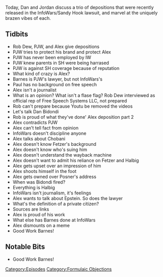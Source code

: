 {{DEFAULTSORT:
    #_EPISODE_0378:Formulaic Objections Part 2
}}{{Episode
    | title           = Formulaic Objections Part 2
    | caption         = [https://knowledgefight.libsyn.com/knowledge-fight-formulaic-objections-part-2 Listen to this episode on Libsyn]
    | episodeNumber   = 378
    | length          = 03:08:26
    | airDate         = December 16, 2019
    | episodeType     = [[:Category:Formulaic Objections|Formulaic Objections]]
    | appearance      = [[Rob Dew]], [[Paul Joseph Watson]], [[Dan Bindondi]], [[Hamdi Ulukaya]], [[Jim Fetzer]], [[Wolfgang Halbig]], [[Lenny Posner]], [[Robert Barnes]]
    | previousEpisode = [[377: December 6-10, 2019]]
    | nextEpisode     = [[379: December 13-16, 2019]]
}}

{{Stub}}

Today, Dan and Jordan discuss a trio of depositions that were recently released in the InfoWars/Sandy Hook lawsuit, and marvel at the uniquely brazen vibes of each.

==Tidbits==

*Rob Dew, PJW, and Alex give depositions
*PJW tries to protect his brand and protect Alex
*PJW has never been employed by IW
*PJW knew parents in SH were being harrased
*PJW is against SH coverage because of reputation
*What kind of crazy is Alex?
*Barnes is PJW's lawyer, but not InfoWars's
*Paul has no background on free speech
*Alex isn't a journalist
*What is an opinion? What isn't a flase flag? Rob Dew interviewed as official rep of Free Speech Systems LLC, not prepared
*Rob can't prepare because Youtu be removed the videos
*Let's talk Dan Bidondi
*Rob is proud of what they've done' Alex deposition part 2
*Alex contradicts PJW
*Alex can't tell fact from opinion
*InfoWars doesn't discipline anyone
*Alex talks about Chobani
*Alex doesn't know Fetzer's background
*Alex doesn't know who's suing him
*Alex doesn't understand the wayback machine
*Alex doesn't want to admit his reliance on Fetzer and Halbig
*Alex gets upset over an impression of him
*Alex shoots himself in the foot
*Alex gets owned over Posner's address
*When was Bidondi fired?
*Everything is Halbig
*InfoWars isn't journalism, it's feelings
*Alex wants to talk about Epstein. So does the lawyer
*What's the definition of a private citizen?
*Sources are links
*Alex is proud of his work
*What else has Barnes done at InfoWars
*Alex dismounts on a meme
*Good Work Barnes!

==Notable Bits==

*Good Work Barnes!

[[Category:Episodes]]
[[Category:Formulaic Objections]]
